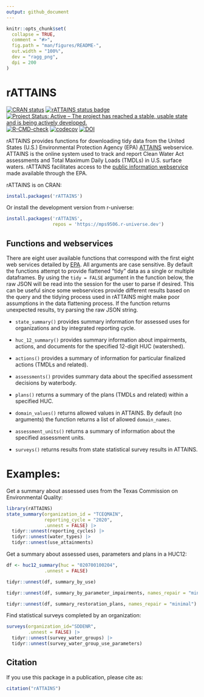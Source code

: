 ```yaml
---
output: github_document
---
```


<!-- README.md is generated from README.Rmd. Please edit that file -->

```r
knitr::opts_chunk$set(
  collapse = TRUE,
  comment = "#>",
  fig.path = "man/figures/README-",
  out.width = "100%",
  dev = "ragg_png",
  dpi = 200
)
```

# rATTAINS

<!-- badges: start -->

[![CRAN status](https://www.r-pkg.org/badges/version/rATTAINS)](https://cran.r-project.org/package=rATTAINS)
[![rATTAINS status badge](https://mps9506.r-universe.dev/badges/rATTAINS)](https://mps9506.r-universe.dev)
[![Project Status: Active – The project has reached a stable, usable state and is being actively developed.](https://www.repostatus.org/badges/latest/active.svg)](https://www.repostatus.org/#active)
[![R-CMD-check](https://github.com/mps9506/rATTAINS/workflows/R-CMD-check/badge.svg)](https://github.com/mps9506/rATTAINS/actions)
[![codecov](https://codecov.io/gh/mps9506/rATTAINS/branch/main/graph/badge.svg?token=J45QIKWA8E)](https://app.codecov.io/gh/mps9506/rATTAINS)
[![DOI](https://zenodo.org/badge/DOI/10.5281/zenodo.5469911.svg)](https://doi.org/10.5281/zenodo.5469911)

<!-- badges: end -->

rATTAINS provides functions for downloading tidy data from the United States (U.S.) Environmental Protection Agency (EPA) [ATTAINS](https://www.epa.gov/waterdata/attains) webservice. ATTAINS is the online system used to track and report Clean Water Act assessments and Total Maximum Daily Loads (TMDLs) in U.S. surface waters. rATTAINS facilitates access to the [public information webservice](https://www.epa.gov/waterdata/get-data-access-public-attains-data) made available through the EPA.

rATTAINS is on CRAN:
```r
install.packages('rATTAINS')
```


Or install the development version from r-universe:
```r
install.packages('rATTAINS',
                 repos = 'https://mps9506.r-universe.dev')
```



## Functions and webservices

There are eight user available functions that correspond with the first eight web services detailed by [EPA](https://www.epa.gov/sites/default/files/2020-10/documents/attains_how_to_access_web_services_2020-10-28.pdf). All arguments are case sensitive. By default the functions attempt to provide flattened "tidy" data as a single or multiple dataframes. By using the `tidy = FALSE` argument in the function below, the raw JSON will be read into the session for the user to parse if desired. This can be useful since some webservices provide different results based on the query and the tidying process used in rATTAINS might make poor assumptions in the data flattening process. If the function returns unexpected results, try parsing the raw JSON string.


 - `state_summary()` provides summary information for assessed uses for organizations and by integrated reporting cycle.

 - `huc_12_summary()` provides summary information about impairments, actions, and documents for the specified 12-digit HUC (watershed).
 
 - `actions()` provides a summary of information for particular finalized actions (TMDLs and related).
 
 - `assessments()` provides summary data about the specified assessment decisions by waterbody.
 
 - `plans()` returns a summary of the plans (TMDLs and related) within a specified HUC.

 - `domain_values()` returns allowed values in ATTAINS. By default (no arguments) the function returns a list of allowed `domain_names`.

 - `assessment_units()` returns a summary of information about the specified assessment units. 
 
 - `surveys()` returns results from state statistical survey results in ATTAINS.


# Examples:

Get a summary about assessed uses from the Texas Commission on Environmental Quality:

```r
library(rATTAINS)
state_summary(organization_id = "TCEQMAIN", 
              reporting_cycle = "2020",
              .unnest = FALSE) |>
  tidyr::unnest(reporting_cycles) |> 
  tidyr::unnest(water_types) |> 
  tidyr::unnest(use_attainments)
```

Get a summary about assessed uses, parameters and plans in a HUC12:

```r
df <- huc12_summary(huc = "020700100204",
              .unnest = FALSE)

tidyr::unnest(df, summary_by_use)

tidyr::unnest(df, summary_by_parameter_impairments, names_repair = "minimal")

tidyr::unnest(df, summary_restoration_plans, names_repair = "minimal")
```

Find statistical surveys completed by an organization:

```r
surveys(organization_id="SDDENR",
        .unnest = FALSE) |> 
  tidyr::unnest(survey_water_groups) |> 
  tidyr::unnest(survey_water_group_use_parameters)
```



## Citation

If you use this package in a publication, please cite as:

```r
citation("rATTAINS")
```

